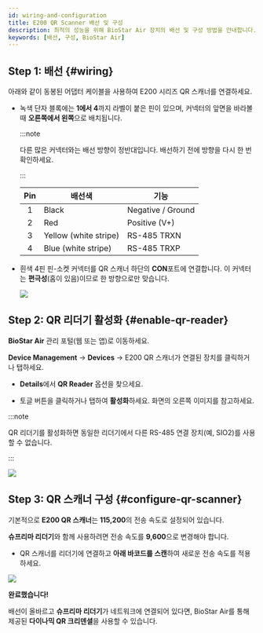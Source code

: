```yaml
---
id: wiring-and-configuration
title: E200 QR Scanner 배선 및 구성
description: 최적의 성능을 위해 BioStar Air 장치의 배선 및 구성 방법을 안내합니다.
keywords: [배선, 구성, BioStar Air]
---
```


## Step 1: 배선 {#wiring}

아래와 같이 동봉된 어댑터 케이블을 사용하여 E200 시리즈 QR 스캐너를 연결하세요.

* 녹색 단자 블록에는 **1에서 4**까지 라벨이 붙은 핀이 있으며, 커넥터의 앞면을 바라볼 때 **오른쪽에서 왼쪽**으로 배치됩니다.

  :::note

  다른 많은 커넥터와는 배선 방향이 정반대입니다. 배선하기 전에 방향을 다시 한 번 확인하세요.

  :::

  | Pin | 배선색 | 기능 |
  | :-: | --- | --- |
  | 1 | Black | Negative / Ground |
  | 2 | Red | Positive (V+) |
  | 3 | Yellow (white stripe) | RS-485 TRXN |
  | 4 | Blue (white stripe) | RS-485 TRXP |

* 흰색 4핀 핀-소켓 커넥터를 QR 스캐너 하단의 **CON**포트에 연결합니다. 이 커넥터는 **편극성**(홈이 있음)이므로 한 방향으로만 맞습니다.

  <Image src='/img/air/air-hardware-qr-reader-diagram.png' alone />


## Step 2: QR 리더기 활성화 {#enable-qr-reader}

**BioStar Air** 관리 포털(웹 또는 앱)로 이동하세요.

**Device Management** → **Devices** → E200 QR 스캐너가 연결된 장치를 클릭하거나 탭하세요.

* **Details**에서 **QR Reader** 옵션을 찾으세요.

* 토글 버튼을 클릭하거나 탭하여 **활성화**하세요. 화면의 오른쪽 이미지를 참고하세요.

:::note

QR 리더기를 활성화하면 동일한 리더기에서 다른 RS-485 연결 장치(예, SIO2)를 사용할 수 없습니다.

:::

<Image src='/img/air/air-hardware-edit-device-qr-reader.jpg' alone />


## Step 3: QR 스캐너 구성 {#configure-qr-scanner}

기본적으로 **E200 QR 스캐너**는 **115,200**의 전송 속도로 설정되어 있습니다.

**슈프리마 리더기**와 함께 사용하려면 전송 속도를 **9,600**으로 변경해야 합니다.

* QR 스캐너를 리더기에 연결하고 **아래 바코드를 스캔**하여 새로운 전송 속도를 적용하세요.

<Image src='/img/air/air-hardware-qr-reader-barcode.png' alone />

**완료했습니다!**

배선이 올바르고 **슈프리마 리더기**가 네트워크에 연결되어 있다면, BioStar Air를 통해 제공된 **다이나믹 QR 크리덴셜**을 사용할 수 있습니다.